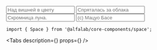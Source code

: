 



<Meta
    title='Компоненты/Space'
    component={Space}
/>

<!-- Canvas -->

<Story name='Space'>
    <Space
        align="start"
        direction={select('direction', DIRECTIONS, 'horizontal')}
        size={select('size', SIZES, 'm')}
        align={select('align', ALIGNES, 'start')}
        wrap={boolean('wrap')}
        divider={text('divider')}
        fullWidth={boolean('fullWidth')}
        dataTestId={text('dataTestId', 'testIdSpace')}
    >
        <Input placeholder='Над вишней в цвету' />
        <Input placeholder='Спряталась за облака' />
        <Input placeholder='Скромница луна.' />
        <Input placeholder='(с) Мацуо Басе' />
    </Space>
</Story>

<!-- Docs -->

<ComponentHeader
    name='Space'
    version={version}
    package='@alfalab/core-components/space'
    stage={1}
/>

```tsx
import { Space } from '@alfalab/core-components/space';
```

<Tabs
    description={<Description />}
    props={<Props of={Space} />}
/>
